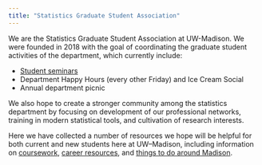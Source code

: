 ```yaml
---
title: "Statistics Graduate Student Association"
---
```


We are the Statistics Graduate Student Association at UW-Madison. We were founded in 2018 with the goal of coordinating the graduate student activities of the department, which currently include:

- [Student seminars](seminar.md)
- Department Happy Hours (every other Friday) and Ice Cream Social
- Annual department picnic

We also hope to create a stronger community among the statistics department by focusing on development of our professional networks, training in modern statistical tools, and cultivation of research interests.

Here we have collected a number of resources we hope will be helpful for both current and new students here at UW--Madison, including information on [coursework](courses.md), [career resources](career.md), and [things to do around Madison](wisconsin.md).
